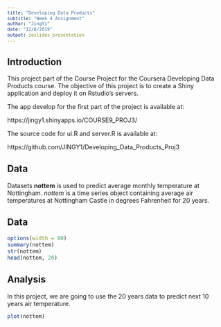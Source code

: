 ---
title: "Developing Data Products"
subtitle: "Week 4 Assignment"
author: "JingYi"
date: "12/8/2019"
output: ioslides_presentation
---

<style type="text/css">

body, td {
   font-size: 14px;
}
code.r{
  font-size: 12px;
}
pre {
  font-size: 12px
}
</style>

## Introduction

This project part of the Course Project for the Coursera Developing Data Products course. The objective of this project is to create a Shiny application and deploy it on Rstudio's servers. 

The app develop for the first part of the project is available at:

https://jingy1.shinyapps.io/COURSE9_PROJ3/

The source code for ui.R and server.R is available at:

https://github.com/JINGY1/Developing_Data_Products_Proj3


## Data

Datasets **nottem** is used to predict average monthly temperature at Nottingham. *nottem* is a time series object containing average air temperatures at Nottingham Castle in degrees Fahrenheit for 20 years.


## Data

```{r data, echo=TRUE, message=FALSE}
options(width = 80)
summary(nottem)
str(nottem)
head(nottem, 20)
```


## Analysis
In this project, we are going to use the 20 years data to predict next 10 years air temperature.
```{r plot, include=TRUE, out.width='80%', fig.align='center'}
plot(nottem)
```


